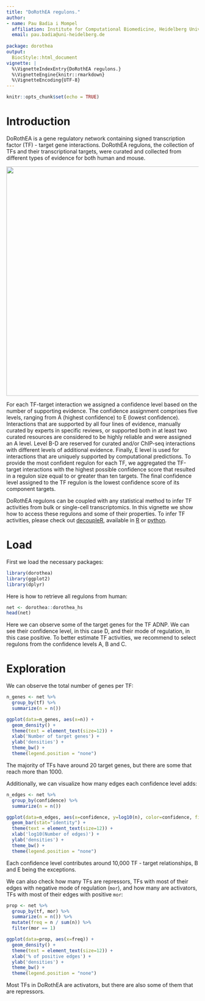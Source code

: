 ```yaml
--- 
title: "DoRothEA regulons."
author:
- name: Pau Badia i Mompel
  affiliation: Institute for Computational Biomedicine, Heidelberg University
  email: pau.badia@uni-heidelberg.de
   
package: dorothea
output:
  BiocStyle::html_document
vignette: |
  %\VignetteIndexEntry{DoRothEA regulons.}
  %\VignetteEngine{knitr::rmarkdown}
  %\VignetteEncoding{UTF-8}
---
```


```r
knitr::opts_chunk$set(echo = TRUE)
```

# Introduction

DoRothEA is a gene regulatory network containing signed transcription factor
(TF) - target gene interactions. DoRothEA regulons, the collection of TFs and
their transcriptional targets, were curated and collected from different types of
evidence for both human and mouse.

<img src="../man/figures/overview.png" align="center" width="600">

For each TF-target interaction we assigned a confidence level based on the
number of supporting evidence. The confidence assignment comprises five levels,
ranging from A (highest confidence) to E (lowest confidence). Interactions that
are supported by all four lines of evidence, manually curated by experts in
specific reviews, or supported both in at least two curated resources are
considered to be highly reliable and were assigned an A level. Level B-D are
reserved for curated and/or ChIP-seq interactions with different levels of
additional evidence. Finally, E level is used for interactions that are
uniquely supported by computational predictions. To provide the most confident
regulon for each TF, we aggregated the TF-target interactions with the highest
possible confidence score that resulted in a regulon size equal to or greater
than ten targets. The final confidence level assigned to the TF regulon is the
lowest confidence score of its component targets.

DoRothEA regulons can be coupled with any statistical method to infer TF
activities from bulk or single-cell transcriptomics.
In this vignette we show how to access these regulons and some of their
properties. To infer TF activities, please check out
[decoupleR](https://doi.org/10.1093/bioadv/vbac016), available in
[R](https://saezlab.github.io/decoupleR/) or
[python](https://github.com/saezlab/decoupler-py).

# Load
First we load the necessary packages:
```r
library(dorothea)
library(ggplot2)
library(dplyr)
```

Here is how to retrieve all regulons from human:
```r
net <- dorothea::dorothea_hs
head(net)
```

Here we can observe some of the target genes for the TF ADNP. We can see their
confidence level, in this case D, and their mode of regulation, in this case
positive. To better estimate TF activities, we recommend to select regulons from
the confidence levels A, B and C.

# Exploration
We can observe the total number of genes per TF:
```r
n_genes <- net %>%
  group_by(tf) %>%
  summarize(n = n())

ggplot(data=n_genes, aes(x=n)) +
  geom_density() +
  theme(text = element_text(size=12)) +
  xlab('Number of target genes') +
  ylab('densities') +
  theme_bw() +
  theme(legend.position = "none")

```

The majority of TFs have around 20 target genes, but there are some that reach
more than 1000. 

Additionally, we can visualize how many edges each confidence level adds:
```r
n_edges <- net %>%
  group_by(confidence) %>%
  summarize(n = n())

ggplot(data=n_edges, aes(x=confidence, y=log10(n), color=confidence, fill=confidence)) +
  geom_bar(stat="identity") +
  theme(text = element_text(size=12)) +
  xlab('log10(Number of edges)') +
  ylab('densities') +
  theme_bw() +
  theme(legend.position = "none")

```

Each confidence level contributes around 10,000 TF - target relationships, B
and E being the exceptions. 

We can also check how many TFs are repressors, TFs with most of their edges with
negative mode of regulation (`mor`), and how many are activators, TFs with most
of their edges with positive `mor`:

```r
prop <- net %>%
  group_by(tf, mor) %>%
  summarize(n = n()) %>%
  mutate(freq = n / sum(n)) %>%
  filter(mor == 1)

ggplot(data=prop, aes(x=freq)) +
  geom_density() +
  theme(text = element_text(size=12)) +
  xlab('% of positive edges') +
  ylab('densities') +
  theme_bw() +
  theme(legend.position = "none")

```

Most TFs in DoRothEA are activators, but there are also some of them that
are repressors.
